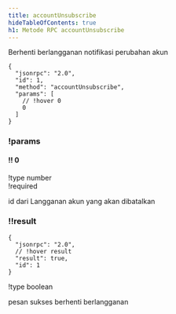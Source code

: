 ```yaml
---
title: accountUnsubscribe
hideTableOfContents: true
h1: Metode RPC accountUnsubscribe
---
```


Berhenti berlangganan notifikasi perubahan akun

<APIMethod>

```jsonc !!request
{
  "jsonrpc": "2.0",
  "id": 1,
  "method": "accountUnsubscribe",
  "params": [
    // !hover 0
    0
  ]
}
```

### !params

#### !! 0

!type number  
!required

id dari Langganan akun yang akan dibatalkan

### !!result

```jsonc !response
{
  "jsonrpc": "2.0",
  // !hover result
  "result": true,
  "id": 1
}
```

!type boolean

pesan sukses berhenti berlangganan

</APIMethod>
